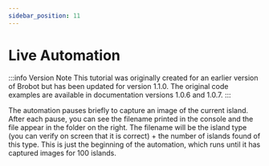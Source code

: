 ```yaml
---
sidebar_position: 11
---
```


# Live Automation

:::info Version Note
This tutorial was originally created for an earlier version of Brobot but has been updated for version 1.1.0. The original code examples are available in documentation versions 1.0.6 and 1.0.7.
:::

The automation pauses briefly to capture an image of the current island.
After each pause, you can see the filename printed in the console and the
file appear in the folder on the right. The filename
will be the island type (you can verify on screen that it is correct) + the number
of islands found of this type. This is just the beginning of the automation, which
runs until it has captured images for 100 islands.


<ReactPlayer playing controls url='https://jspinak.github.io/brobot/img/Brobot Tutorial.mp4' />